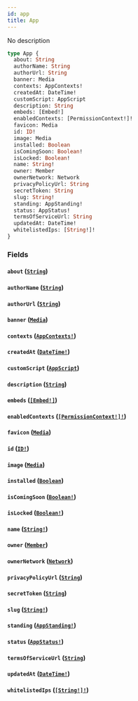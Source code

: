 ```yaml
---
id: app
title: App
---
```


No description

```graphql
type App {
  about: String
  authorName: String
  authorUrl: String
  banner: Media
  contexts: AppContexts!
  createdAt: DateTime!
  customScript: AppScript
  description: String
  embeds: [Embed!]
  enabledContexts: [PermissionContext!]!
  favicon: Media
  id: ID!
  image: Media
  installed: Boolean
  isComingSoon: Boolean!
  isLocked: Boolean!
  name: String!
  owner: Member
  ownerNetwork: Network
  privacyPolicyUrl: String
  secretToken: String
  slug: String!
  standing: AppStanding!
  status: AppStatus!
  termsOfServiceUrl: String
  updatedAt: DateTime!
  whitelistedIps: [String!]!
}
```

### Fields

#### `about` ([`String`](/docs/graphql/scalars/string))

#### `authorName` ([`String`](/docs/graphql/scalars/string))

#### `authorUrl` ([`String`](/docs/graphql/scalars/string))

#### `banner` ([`Media`](/docs/graphql/unions/media))

#### `contexts` ([`AppContexts!`](/docs/graphql/objects/app-contexts))

#### `createdAt` ([`DateTime!`](/docs/graphql/scalars/date-time))

#### `customScript` ([`AppScript`](/docs/graphql/objects/app-script))

#### `description` ([`String`](/docs/graphql/scalars/string))

#### `embeds` ([`[Embed!]`](/docs/graphql/objects/embed))

#### `enabledContexts` ([`[PermissionContext!]!`](/docs/graphql/enums/permission-context))

#### `favicon` ([`Media`](/docs/graphql/unions/media))

#### `id` ([`ID!`](/docs/graphql/scalars/id))

#### `image` ([`Media`](/docs/graphql/unions/media))

#### `installed` ([`Boolean`](/docs/graphql/scalars/boolean))

#### `isComingSoon` ([`Boolean!`](/docs/graphql/scalars/boolean))

#### `isLocked` ([`Boolean!`](/docs/graphql/scalars/boolean))

#### `name` ([`String!`](/docs/graphql/scalars/string))

#### `owner` ([`Member`](/docs/graphql/objects/member))

#### `ownerNetwork` ([`Network`](/docs/graphql/objects/network))

#### `privacyPolicyUrl` ([`String`](/docs/graphql/scalars/string))

#### `secretToken` ([`String`](/docs/graphql/scalars/string))

#### `slug` ([`String!`](/docs/graphql/scalars/string))

#### `standing` ([`AppStanding!`](/docs/graphql/enums/app-standing))

#### `status` ([`AppStatus!`](/docs/graphql/enums/app-status))

#### `termsOfServiceUrl` ([`String`](/docs/graphql/scalars/string))

#### `updatedAt` ([`DateTime!`](/docs/graphql/scalars/date-time))

#### `whitelistedIps` ([`[String!]!`](/docs/graphql/scalars/string))
